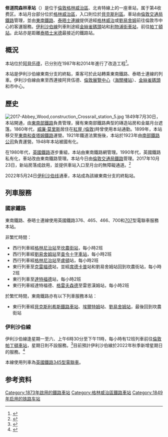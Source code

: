 {{Infobox London station
| name = 修道院森林
| image_name = Abbey Wood stn Elizabeth Line 25th May 2022 04.jpg
| caption = 車站入口，2022年5月25日
| locale = [[阿貝伍德|阿貝伍德]]
| borough = 格林威治區、貝克斯利區
| manager = [[倫敦交通局鐵路|倫敦交通局鐵路]]
| owner = [[英国国营铁路公司|英国国营铁路公司]]
| symbol = overground
| gridref =TQ473789
| railcode = ABW
| platforms = 4
| fare_zone = 4
<!-- 
| railexits1516 = {{decrease}} 2.929 -->
| railexits1617 = {{increase}} 2.989
| latitude = 51.4910
| longitude = 0.1214
| events1  = 营业中
| years1 = 1849
| access = yes
| access_note = <ref>{{Cite map/London Overground Map}}</ref><ref>{{Cite map/Standard Tube Map}}</ref><ref>{{citation step free tube map}}</ref>
| dft_category = C2
}}

'''修道院森林車站'''（{{lang-en|Abbey Wood railway station}}）是位于[[倫敦|倫敦]][[格林威治區|格林威治區]]、北肯特線上的一座車站，属于第4收费区。本站月台部分位於[[格林威治區|格林威治區]]，入口則位於[[貝克斯利區|貝克斯利區]]。車站由[[倫敦交通局鐵路|倫敦交通局鐵路]]管理，並由[[東南鐵路|東南鐵路]]、[[泰晤士連線|泰晤士連線]]提供途經[[格林威治|格林威治]]或[[劉易舍姆|劉易舍姆]]前往倫敦市中心的客運服務。[[伊利沙伯線|伊利沙伯線]]列車則途經[[金絲雀碼頭|金絲雀碼頭]]站和[[利物浦街車站|利物浦街車站]]，前往[[帕丁頓站|帕丁頓站]]。此站亦是距離[[泰晤士米德|泰晤士米德]]最接近的鐵路站。

==概況==
本站位於[[阿貝伍德|阿貝伍德]]，已分別在1987年和2014年進行了改造工程<ref>{{cite web|title=Abbey Wood|publisher=Kent Rail|author=David Glasspool|year=2007|url=http://www.kentrail.org.uk/abbey_wood.htm|accessdate=2007-03-29|archive-date=2018-05-03|archive-url=https://web.archive.org/web/20180503220758/http://www.kentrail.org.uk/abbey_wood.htm|dead-url=no}}</ref>。

本站是伊利沙伯線東南分支的終點，乘客可於此站轉乘東南鐵路、泰晤士連線的列車。伊利沙伯線由東至西連接阿貝伍德、[[倫敦展覽中心|倫敦展覽中心]]（[[海關樓站|海關樓站]]）、[[金絲雀碼頭|金絲雀碼頭]]和市中心。

==歷史==
[[File:2017-Abbey_Wood,construction_Crossrail_station_5.jpg|thumb]]
1849年7月30日，本站開通，由[[東南部鐵路|東南部鐵路]]負責管理，擁有東南部鐵路典型的磚造站房和金屬月台遮篷。1860年代，[[威廉·莫里斯|威廉·莫里斯]]居住在[[紅屋_(倫敦)|紅屋 (倫敦)]]時曾使用本站通勤。1899年，本站移交至[[東南和查塔姆鐵路|東南和查塔姆鐵路]]運營。1921年鐵道法實施後，本站於1923年由[[南部鐵路公司|南部鐵路公司]]負責運營。1948年本站被國有化。

在1980年代，[[英國鐵路|英國鐵路]]逐步重組，本站由東南鐵路網管理。1990年代，英國鐵路私有化，車站改由東南鐵路管理。本站今日由[[倫敦交通局鐵路|倫敦交通局鐵路]]管理。2017年10月23日，新站房落成啟用，並提供車站入口至月台的無障礙通道。<ref>{{cite web |url=https://www.feredaypollard.com/projects/crossrail-abbey-wood-station |title=Abbey Wood Station + Crossrail South East Spur |access-date=29 April 2022}}</ref>

2022年5月24日[[伊利沙伯线|伊利沙伯线]]通車，本站成為該線東南分支的終點站。

==列車服務==
===國家鐵路===
東南鐵路、泰晤士連線使用英國鐵路376、465、466、700和[[英國鐵路707型電聯車|707]]型電聯車服務本站。

非繁忙時間：
*西行列車經[[格林尼治站|格林尼治站]]至[[坎農街站|坎農街站]]，每小時2班
*西行列車經[[劉易舍姆站|劉易舍姆站]]至[[查令十字車站|查令十字車站]]，每小時2班
*西行列車經[[格林尼治站|格林尼治站]]至[[盧頓|盧頓]]站，每小時2班
*東行列車至[[克雷福德|克雷福德]]站，並經[[席德卡普|席德卡普]]站和劉易舍姆站回到坎農街站，每小時2班
*東行列車至[[達特福德|達特福德]]站，每小時2班
*東行列車經達特福德、[[格雷夫森德|格雷夫森德]]至雷恩漢姆站，每小時2班

於繁忙時間，東南鐵路亦有以下列車服務本站：
*東行列車經[[貝克斯利希斯鐵路車站|貝克斯利希斯鐵路車站]]、[[埃爾特姆|埃爾特姆]]站、[[劉易舍姆站|劉易舍姆站]]，最後回到坎農街站

===伊利沙伯線===
伊利沙伯線逢星期一至六、上午6時30分至下午11時，每小時有12班列車前往[[倫敦帕丁頓車站|倫敦帕丁頓車站]]，星期日則不設服務。<ref>{{cite web|url=https://tfl.gov.uk/cdn/static/cms/documents/elizabeth-line-paddington-abbey-wood-may-2022.pdf|title=Elizabeth line timetable: Paddington to Abbey Wood|work=Transport for London|access-date=24 May 2022}}</ref>目前預計伊利沙伯線於2022年秋季新增星期日的服務。<ref>{{cite web |url=https://www.crossrail.co.uk/news/articles/elizabeth-line-to-open-on-24-may-2022 |title=Elizabeth line to open on 24 May 2022 |publisher=Crossrail Ltd |date=4 May 2022}}</ref>

本線使用列車為[[英國鐵路345型電聯車|英國鐵路345型電聯車]]。

==参考资料==
{{reflist}}

{{伊利沙伯線}}

{{DEFAULTSORT:Abbey Wood}}
[[Category:1873年啟用的鐵路車站|Category:1873年啟用的鐵路車站]]
[[Category:格林威治區鐵路車站|Category:格林威治區鐵路車站]]
[[Category:1849年启用的铁路车站|Category:1849年启用的铁路车站]]